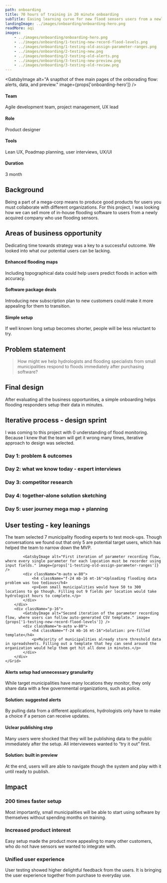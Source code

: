 ```yaml
---
path: onboarding
title: 70 hours of training in 20 minute onboarding
subTitle: Easing learning curve for new flood sensors users from a newly acquired company.
landingImage: ../images/onboarding/onboarding-hero.png
readMore: aqi
images:
    - ../images/onboarding/onboarding-hero.png
    - ../images/onboarding/1-testing-new-record-flood-levels.png
    - ../images/onboarding/1-testing-old-assign-parameter-ranges.png
    - ../images/onboarding/2-testing-new.png
    - ../images/onboarding/2-testing-old-alerts.png
    - ../images/onboarding/3-testing-new-preview.png
    - ../images/onboarding/3-testing-old-review.png
---
```


<GatsbyImage alt="A snapthot of thee main pages of the onborading flow: alerts, data, and preview." image={props['onboarding-hero']} />

<Grid cols={4} mobileCols={2} mobileRows={2} className="mt-50">
    <div className="p-16">
        <h4 className="f-24 mb-16 mt-16">Team</h4>
        <p>Agile development team, project management, UX lead</p>
    </div>
    <div className="p-16">
        <h4 className="f-24 mb-16 mt-16">Role</h4>
        <p>Product designer</p>
    </div>
    <div className="p-16">
        <h4 className="f-24 mb-16 mt-16">Tools</h4>
        <p>Lean UX, Poadmap planning, user interviews, UX/UI</p>
    </div>
    <div className="p-16">
        <h4 className="f-24 mb-16 mt-16">Duration</h4>
        <p>3 month</p>
    </div>
</Grid>

## Background

Being a part of a mega-corp means to produce good products for users you must collaborate with different organizations. For this project, I was looking how we can sell more of in-house flooding software to users from a newly acquired company who use flooding sensors.

## Areas of business opportunity
Dedicating time towards strategy was a key to a successful outcome. We looked into what our potential users can be lacking.
<Grid cols={3} mobileCols={1} mobileRows={3} className="mt-50">
    <div className="p-16">
        <h4 className="f-24 mb-16 mt-16">Enhanced flooding maps</h4>
        <p>Including topographical data could help users predict floods in action with accuracy.</p>
    </div>
    <div className="p-16">
        <h4 className="f-24 mb-16 mt-16">Software package deals</h4>
        <p>Introducing new subscription plan to new customers could make it more appealing for them to transition.</p>
    </div>
    <div className="p-16">
        <h4 className="f-24 mb-16 mt-16">Simple setup</h4>
        <p>If well known long setup becomes shorter, people will be less reluctant to try.</p>
    </div>
</Grid>

## Problem statement 
<BlockQuote background="#EDEDF8"> How might we help hydrologists and flooding specialists from small municipalities respond to floods immediately after purchasing software?</BlockQuote>

## Final design

After evaluating all the business opportunities, a simple onboarding helps flooding responders setup their data in minutes.
<div class="mt-50 mb-50"> 
    <Impact alt="A bar chart comparing 70 hour setup following training material versus 20 minutes setup using onboarding. "/>
</div>
<GatsbyImage alt="One of the most important pages of the onboarding - Import data page, where users are requireds to imput their flooding data into a template CSV." image={props['1-testing-new-record-flood-levels']} />

## Iterative process - design sprint

I was coming to this project with 0 understanding of flood monitoring. Because I knew that the team will get it wrong many times, iterative approach to design was selected. 

###  Day 1: problem & outcomes

### Day 2: what we know today - expert interviews 

### Day 3: competitor research 

### Day 4: together-alone solution sketching  

### Day 5: user journey mega map + planning 


## User testing - key leanings

The team selected 7 municipality flooding experts to test mock-ups. Though conversations we found out that only 5 are potential target users, which has helped the team to narrow down the MVP.


<Overflow>
    <Grid cols={2} mobileCols={1} mobileRows={2}>
        <div className="p-16">
  
            <GatsbyImage alt="First iteration of parameter recording flow, where every single parameter for each lopcation must be recorder using input fields." image={props['1-testing-old-assign-parameter-ranges']} />
            <div className="m-auto w-80">
                <h4 className="f-24 mb-16 mt-16">Uploading flooding data problem was too tedious</h4>
                <p>Even small municipalities would have 50 to 300 locations to go though. Filling out 9 fields per location would take hydrologist hours to complete.</p>
            </div>
        </div>
        <div className="p-16">
            <GatsbyImage alt="Second iteration of the parameter recording flow, where users can follow auto-generated CSV template." image={props['1-testing-new-record-flood-levels']} />
            <div className="m-auto w-80">
                <h4 className="f-24 mb-16 mt-16">Solution: pre-filled template</h4>
                <p>Majority of municipalities already store threshold data in spreadsheets. Filling out a template that hey can send around the organization would help them get hit all done in minutes.</p>
            </div>
        </div>
    </Grid>
</Overflow>

<Overflow>
    <Grid cols={2} mobileCols={1} mobileRows={2}>
        <div className="p-16">
            <GatsbyImage alt="First iteration of assigning alerts, using checkboxes and pages per alert type." image={props['2-testing-old-alerts']} />
            <div className="m-auto w-80">
                <h4 className="f-24 mb-16 mt-16">Alerts setup had unnecessary granularity</h4>
                <p>While target municipalities have many locations they monitor, they only share data with a few governmental organizations, such as police.</p>
            </div>
        </div>
        <div className="p-16">
            <GatsbyImage alt="Second iteration of alerts, where users only need to select is certain users need to get alerts." image={props['2-testing-new']} />
            <div className="m-auto w-80">
                <h4 className="f-24 mb-16 mt-16">Solution: suggested alerts</h4>
                <p>By pulling data from a different applications, hydrologists only have to make a choice if a person can receive updates.</p>
            </div>
        </div>
    </Grid>
</Overflow>

<Overflow>
    <Grid cols={2} mobileCols={1} mobileRows={2}>
        <div className="p-16">
            <GatsbyImage alt="An earlier interation of paging preview using just a static image" image={props['3-testing-old-review']} />
            <div className="m-auto w-80">
                <h4 className="f-24 mb-16 mt-16">Uclear publishing step</h4>
                <p>Many users were shocked that they will be publishing data to the public immediately after the setup. All interviewees wanted to “try it out” first.</p>
            </div>
        </div>
        <div className="p-16">
            <GatsbyImage alt="A final preview design, showcasing top stpper present on top of working map, so users can test the software before publishing." image={props['3-testing-new-preview']} />
            <div className="m-auto w-80">
                <h4 className="f-24 mb-16 mt-16">Solution: built in preview</h4>
                <p>At the end, users will are able to navigate though the system and play with it until ready to publish.</p>
            </div>
        </div>
    </Grid>
</Overflow>

## Impact

### 200 times faster setup
Most importantly, small municipalities will be able to start using software by themselves without spending months on training.
### Increased product interest
Easy setup made  the product more appealing to many other customers, who do not have sensors we wanted to integrate with.
### Unified user experience
User testing showed higher delightful feedback from the users. It is bringing the user experience together from purchase to everyday use.

